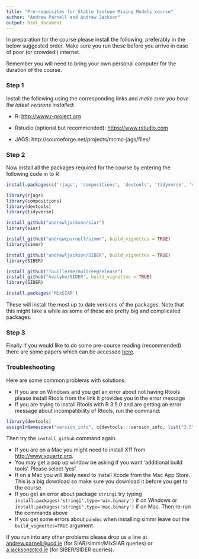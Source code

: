 ```yaml
---
title: "Pre-requisites for Stable Isotope Mixing Models course"
author: "Andrew Parnell and Andrew Jackson"
output: html_document
---
```


In preparation for the course please install the following, preferably in the below suggested order. Make sure you run these before you arrive in case of poor (or crowded!) internet.

Remember you will need to bring your own personal computer for the duration of the course.

### Step 1

Install the following using the corresponding links and *make sure you have the latest versions installed*:

-	R: [http://www.r-project.org](http://www.r-project.org)

-	Rstudio (optional but recommended): [https://www.rstudio.com](https://www.rstudio.com)

-	JAGS: http://sourceforge.net/projects/mcmc-jags/files/

### Step 2

Now install all the packages required for the course by entering the following code in to R

```r
install.packages(c('rjags', 'compositions', 'devtools', 'tidyverse', 'vegan', 'ellipse'))

library(rjags)
library(compositions)
library(devtools) 
library(tidyverse)

install_github("andrewljackson/siar") 
library(siar)

install_github("andrewcparnell/simmr", build_vignettes = TRUE) 
library(simmr)

install_github("andrewljackson/SIBER", build_vignettes = TRUE) 
library(SIBER)

install_github("TGuillerme/mulTree@release")
install_github("healyke/SIDER", build_vignettes = TRUE) 
library(SIDER)

install.packages('MixSIAR')


```

These will install the most up to date versions of the packages. Note that this might take a while as some of these are pretty big and complicated packages.

 
### Step 3
 
Finally if you would like to do some pre-course reading (recommended) there are some papers which can be accessed [here](https://github.com/andrewcparnell/simms_course/tree/master/papers).


### Troubleshooting

Here are some common problems with solutions:

  - If you are on Windows and you get an error about not having Rtools please install Rtools from the link it provides you in the error message
  - If you are trying to install Rtools with R 3.5.0 and are getting an error message about incompatibility of Rtools, run the command:
```r
library(devtools)
assignInNamespace("version_info", c(devtools:::version_info, list("3.5" = list(version_min = "3.3.0", version_max = "99.99.99", path = "bin"))), "devtools")
```
  Then try the `install_github` command again.
  
  - If you are on a Mac you might need to install X11 from [http://www.xquartz.org](http://www.xquartz.org). 
  - You may get a pop up window be asking if you want 'additional build tools'. Please select 'yes'. 
  - If on a Mac you will likely need to install Xcode from the Mac App Store. This is a big download so make sure you download it before you get to the course.
  - If you get an error about package `stringi` try typing `install.packages('stringi',type='win.binary')` if on Windows or `install.packages('stringi',type='mac.binary')` if on Mac. Then re-run the commands above
  - If you get some errors about `pandoc` when installing simmr leave out the `build_vignettes=TRUE` argument


If you run into any other problems please drop us a line at <andrew.parnell@ucd.ie> (for SIAR/simmr/MixSIAR queries) or <a.jackson@tcd.ie> (for SIBER/SIDER queries).

